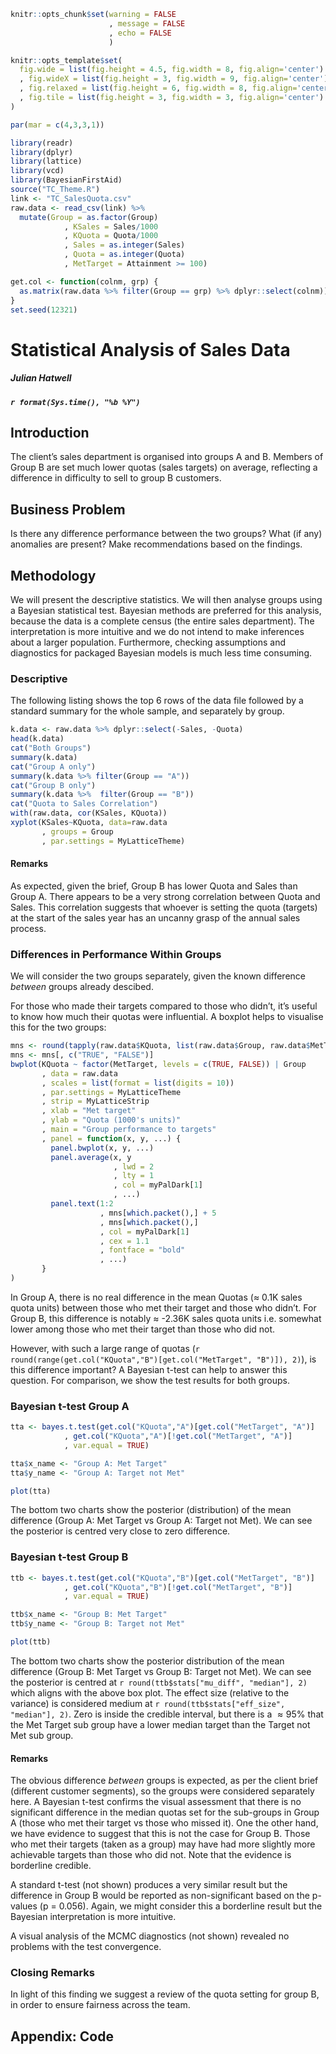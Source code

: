 ```r
knitr::opts_chunk$set(warning = FALSE
                      , message = FALSE
                      , echo = FALSE
                      )

knitr::opts_template$set(
  fig.wide = list(fig.height = 4.5, fig.width = 8, fig.align='center')
  , fig.wideX = list(fig.height = 3, fig.width = 9, fig.align='center')
  , fig.relaxed = list(fig.height = 6, fig.width = 8, fig.align='center')
  , fig.tile = list(fig.height = 3, fig.width = 3, fig.align='center')
)

par(mar = c(4,3,3,1))
```

```r
library(readr)
library(dplyr)
library(lattice)
library(vcd)
library(BayesianFirstAid)
source("TC_Theme.R")
link <- "TC_SalesQuota.csv"
raw.data <- read_csv(link) %>%
  mutate(Group = as.factor(Group)
            , KSales = Sales/1000
            , KQuota = Quota/1000
            , Sales = as.integer(Sales)
            , Quota = as.integer(Quota)
            , MetTarget = Attainment >= 100)

get.col <- function(colnm, grp) {
  as.matrix(raw.data %>% filter(Group == grp) %>% dplyr::select(colnm))
}
set.seed(12321)
```
# Statistical Analysis of Sales Data

##### Julian Hatwell
##### `r format(Sys.time(), "%b %Y")`

## Introduction
The client's sales department is organised into groups A and B. Members of Group B are set much lower quotas (sales targets) on average, reflecting a difference in difficulty to sell to group B customers.

## Business Problem
Is there any difference performance between the two groups? What (if any) anomalies are present? Make recommendations based on the findings.

## Methodology
We will present the descriptive statistics. We will then analyse groups using a Bayesian statistical test. Bayesian methods are preferred for this analysis, because the data is a complete census (the entire sales department). The interpretation is more intuitive and we do not intend to make inferences about a larger population. Furthermore, checking assumptions and diagnostics for packaged Bayesian models is much less time consuming.

### Descriptive
The following listing shows the top 6 rows of the data file followed by a standard summary for the whole sample, and separately by group.

```r
k.data <- raw.data %>% dplyr::select(-Sales, -Quota)
head(k.data)
cat("Both Groups")
summary(k.data)
cat("Group A only")
summary(k.data %>% filter(Group == "A"))
cat("Group B only")
summary(k.data %>%  filter(Group == "B"))
cat("Quota to Sales Correlation")
with(raw.data, cor(KSales, KQuota))
xyplot(KSales~KQuota, data=raw.data
       , groups = Group
       , par.settings = MyLatticeTheme)
```

#### Remarks
As expected, given the brief, Group B has lower Quota and Sales than Group A. There appears to be a very strong correlation between Quota and Sales. This correlation suggests that whoever is setting the quota (targets) at the start of the sales year has an uncanny grasp of the annual sales process.

### Differences in Performance Within Groups
We will consider the two groups separately, given the known difference *between* groups already descibed.

For those who made their targets compared to those who didn't, it's useful to know how much their quotas were influential. A boxplot helps to visualise this for the two groups:

```r
mns <- round(tapply(raw.data$KQuota, list(raw.data$Group, raw.data$MetTarget), mean),2)
mns <- mns[, c("TRUE", "FALSE")]
bwplot(KQuota ~ factor(MetTarget, levels = c(TRUE, FALSE)) | Group
       , data = raw.data
       , scales = list(format = list(digits = 10))
       , par.settings = MyLatticeTheme
       , strip = MyLatticeStrip
       , xlab = "Met target"
       , ylab = "Quota (1000's units)"
       , main = "Group performance to targets"
       , panel = function(x, y, ...) {
         panel.bwplot(x, y, ...)
         panel.average(x, y
                       , lwd = 2
                       , lty = 1
                       , col = myPalDark[1]
                       , ...)
         panel.text(1:2
                    , mns[which.packet(),] + 5
                    , mns[which.packet(),]
                    , col = myPalDark[1]
                    , cex = 1.1
                    , fontface = "bold"
                    , ...)
       }
)
```

In Group A, there is no real difference in the mean Quotas ($\approx$ 0.1K sales quota units) between those who met their target and those who didn't. For Group B, this difference is notably $\approx$ -2.36K sales quota units i.e. somewhat lower among those who met their target than those who did not. 

However, with such a large range of quotas (`r round(range(get.col("KQuota","B")[get.col("MetTarget", "B")]), 2)`), is this difference important? A Bayesian t-test can help to answer this question. For comparison, we show the test results for both groups.

### Bayesian t-test Group A

```r
tta <- bayes.t.test(get.col("KQuota","A")[get.col("MetTarget", "A")]
            , get.col("KQuota","A")[!get.col("MetTarget", "A")]
            , var.equal = TRUE)

tta$x_name <- "Group A: Met Target"
tta$y_name <- "Group A: Target not Met"

plot(tta)
```

The bottom two charts show the posterior (distribution) of the mean difference (Group A: Met Target vs Group A: Target not Met). We can see the posterior is centred very close to zero difference.

### Bayesian t-test Group B

```r
ttb <- bayes.t.test(get.col("KQuota","B")[get.col("MetTarget", "B")]
            , get.col("KQuota","B")[!get.col("MetTarget", "B")]
            , var.equal = TRUE)

ttb$x_name <- "Group B: Met Target"
ttb$y_name <- "Group B: Target not Met"

plot(ttb)
```

The bottom two charts show the posterior distribution of the mean difference (Group B: Met Target vs Group B: Target not Met). We can see the posterior is centred at `r round(ttb$stats["mu_diff", "median"], 2)` which aligns with the above box plot. The effect size (relative to the variance) is considered medium at `r round(ttb$stats["eff_size", "median"], 2)`. Zero is inside the credible interval, but there is a $\approx 95\%$ that the Met Target sub group have a lower median target than the Target not Met sub group.

#### Remarks
The obvious difference *between* groups is expected, as per the client brief (different customer segments), so the groups were considered separately here. A Bayesian t-test confirms the visual assessment that there is no significant difference in the median quotas set for the sub-groups in Group A (those who met their target vs those who missed it). One the other hand, we have evidence to suggest that this is not the case for Group B. Those who met their targets (taken as a group) may have had more slightly more achievable targets than those who did not. Note that the evidence is borderline credible.

A standard t-test (not shown) produces a very similar result but the difference in Group B would be reported as non-significant based on the p-values (p = 0.056). Again, we might consider this a borderline result but the Bayesian interpretation is more intuitive.

A visual analysis of the MCMC diagnostics (not shown) revealed no problems with the test convergence.

### Closing Remarks
In light of this finding we suggest a review of the quota setting for group B, in order to ensure fairness across the team.

## Appendix: Code
```r
```

```r
```

```r
```

```r
```

```r
```

